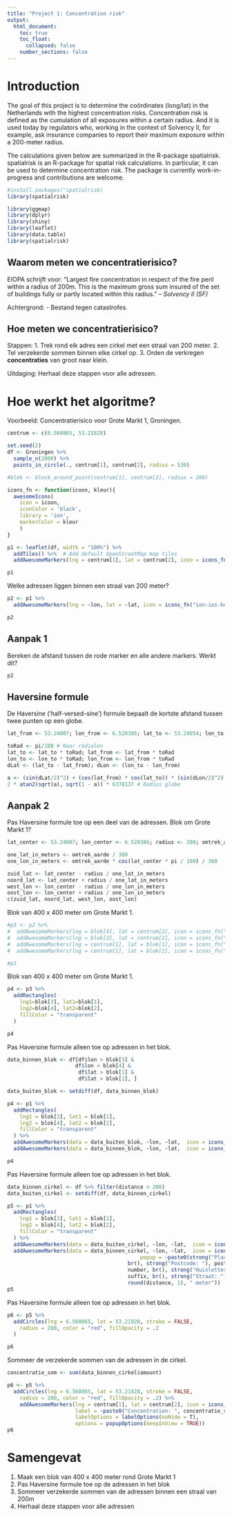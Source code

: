 ```yaml
---
title: "Project 1: Concentration risk"
output:
  html_document:
    toc: true
    toc_float:
      collapsed: false
    number_sections: false
---
```


# Introduction
The goal of this project is to determine the coördinates (long/lat) in the Netherlands with the highest concentration risks. Concentration risk is defined as the cumulation of all exposures within a certain radius. And it is used today by regulators who, working in the context of Solvency II, for example, ask insurance companies to report their maximum exposure within a 200-meter radius. 

The calculations given below are summarized in the R-package spatialrisk. spatialrisk is an R-package for spatial risk calculations. In particular, it can be used to determine concentration risk. The package is currently work-in-progress and contributions are welcome.


```r
#install.packages("spatialrisk)
library(spatialrisk)
```

```r
library(ggmap)
library(dplyr) 
library(shiny)
library(leaflet)
library(data.table)
library(spatialrisk)

```


## Waarom meten we concentratierisico? 

EIOPA schrijft voor:
"Largest fire concentration in respect of the fire peril within a radius of 200m. This is the maximum gross sum insured of the set of buildings fully or partly located within this radius." -- *Solvency II (SF)*

Achtergrond:
- Bestand tegen catastrofes.


## Hoe meten we concentratierisico? 

Stappen:
1. Trek rond elk adres een cirkel met een straal van 200 meter. 
2. Tel verzekerde sommen binnen elke cirkel op. 
3. Orden de verkregen **concentraties** van groot naar klein. 

Uitdaging:
Herhaal deze stappen voor alle adressen. 

# Hoe werkt het algoritme? 

Voorbeeld:
Concentratierisico voor Grote Markt 1, Groningen. 


```r

centrum <- c(6.568865, 53.21828)

set.seed(2)
df <- Groningen %>% 
  sample_n(2000) %>%
  points_in_circle(., centrum[1], centrum[2], radius = 530)

#blok <- block_around_point(centrum[1], centrum[2], radius = 200)

icons_fn <- function(icoon, kleur){
  awesomeIcons(
    icon = icoon,
    iconColor = 'black',
    library = 'ion',
    markerColor = kleur
    )
}
```


```r
p1 <- leaflet(df, width = "100%") %>%
  addTiles() %>%  # Add default OpenStreetMap map tiles
  addAwesomeMarkers(lng = centrum[1], lat = centrum[2], icon = icons_fn("ion-ios-star", "red"), popup = "Grote Markt 1, Groningen") 

p1

```

Welke adressen liggen binnen een straal van 200 meter? 

```r

p2 <- p1 %>%
  addAwesomeMarkers(lng = ~lon, lat = ~lat, icon = icons_fn("ion-ios-home-outline", "orange"))

p2
```

## Aanpak 1 
Bereken de afstand tussen de rode marker en alle andere markers. Werkt dit? 

```r
p2
```


## Haversine formule
De Haversine ('half-versed-sine') formule bepaalt de kortste afstand tussen twee punten op een globe. 

```r
lat_from <- 53.24007; lon_from <- 6.520386; lat_to <- 53.24054; lon_to <- 6.520386

toRad <- pi/180 # Naar radialen
lat_to <- lat_to * toRad; lat_from <- lat_from * toRad
lon_to <- lon_to * toRad; lon_from <- lon_from * toRad
dLat <- (lat_to - lat_from); dLon <- (lon_to - lon_from)

a <- (sin(dLat/2)^2) + (cos(lat_from) * cos(lat_to)) * (sin(dLon/2)^2)
2 * atan2(sqrt(a), sqrt(1 - a)) * 6378137 # Radius globe 
```


## Aanpak 2 
Pas Haversine formule toe op een deel van de adressen. Blok om Grote Markt 1? 

```r
lat_center <- 53.24007; lon_center <- 6.520386; radius <- 200; omtrek_aarde <- 40075000 

one_lat_in_meters <- omtrek_aarde / 360
one_lon_in_meters <- omtrek_aarde * cos(lat_center * pi / 180) / 360

zuid_lat <- lat_center - radius / one_lat_in_meters
noord_lat <- lat_center + radius / one_lat_in_meters
west_lon <- lon_center - radius / one_lon_in_meters
oost_lon <- lon_center + radius / one_lon_in_meters
c(zuid_lat, noord_lat, west_lon, oost_lon) 

```

Blok van 400 x 400 meter om Grote Markt 1.

```r

#p3 <- p2 %>%
#  addAwesomeMarkers(lng = blok[4], lat = centrum[2], icon = icons_fn("ion-arrow-right-c", "blue")) %>%
#  addAwesomeMarkers(lng = blok[3], lat = centrum[2], icon = icons_fn("ion-arrow-left-c", "blue")) %>%
#  addAwesomeMarkers(lng = centrum[1], lat = blok[1], icon = icons_fn("ion-arrow-down-c", "blue")) %>%
#  addAwesomeMarkers(lng = centrum[1], lat = blok[2], icon = icons_fn("ion-arrow-up-c", "blue")) 

#p3
```

Blok van 400 x 400 meter om Grote Markt 1.

```r
p4 <- p3 %>%
  addRectangles(
    lng1=blok[3], lat1=blok[1],
    lng2=blok[4], lat2=blok[2],
    fillColor = "transparent"
  )

p4
```


Pas Haversine formule alleen toe op adressen in het blok. 

```r
data_binnen_blok <- df[df$lon > blok[3] &
                      df$lon < blok[4] &
                       df$lat > blok[1] &
                       df$lat < blok[2], ]

data_buiten_blok <- setdiff(df, data_binnen_blok)

p4 <- p1 %>%
  addRectangles(
    lng1 = blok[3], lat1 = blok[1],
    lng2 = blok[4], lat2 = blok[2],
    fillColor = "transparent"
  ) %>%
  addAwesomeMarkers(data = data_buiten_blok, ~lon, ~lat,  icon = icons_fn("ion-ios-home-outline", "lightgray")) %>%
  addAwesomeMarkers(data = data_binnen_blok, ~lon, ~lat,  icon = icons_fn("ion-ios-home-outline", "orange"))

p4
```


Pas Haversine formule alleen toe op adressen in het blok. 

```r

data_binnen_cirkel <- df %>% filter(distance < 200)
data_buiten_cirkel <- setdiff(df, data_binnen_cirkel)

p5 <- p1 %>%
  addRectangles(
    lng1 = blok[3], lat1 = blok[1],
    lng2 = blok[4], lat2 = blok[2],
    fillColor = "transparent"
  ) %>%
  addAwesomeMarkers(data = data_buiten_cirkel, ~lon, ~lat,  icon = icons_fn("ion-ios-home-outline", "lightgray")) %>%
  addAwesomeMarkers(data = data_binnen_cirkel, ~lon, ~lat,  icon = icons_fn("ion-ios-home-outline", "orange"), 
                                           popup = ~paste0(strong("Plaats: "), city, br(), strong("Verzekerde som: "), amount, " euro",  
                                       br(), strong("Postcode: "), postal_code, br(), strong("Huisnummer: "), 
                                       number, br(), strong("Huisletter: "), letter, br(), strong("Huisnrtoev: "), 
                                       suffix, br(), strong("Straat: "), street, br(), strong("Afstand: "), 
                                       round(distance, 1), " meter"))
p5

```



Pas Haversine formule alleen toe op adressen in het blok. 

```r
p6 <- p5 %>%
  addCircles(lng = 6.568865, lat = 53.21828, stroke = FALSE,
    radius = 200, color = "red", fillOpacity = .2
  )

p6
```


Sommeer de verzekerde sommen van de adressen in de cirkel. 

```r

concentratie_som <- sum(data_binnen_cirkel$amount)

p6 <- p5 %>%
  addCircles(lng = 6.568865, lat = 53.21828, stroke = FALSE,
    radius = 200, color = "red", fillOpacity = .2) %>%
    addAwesomeMarkers(lng = centrum[1], lat = centrum[2], icon = icons_fn("ion-ios-star", "red"), 
                      label = ~paste0("Concentration: ", concentratie_som, " Euro"), 
                      labelOptions = labelOptions(noHide = T),
                      options = popupOptions(keepInView = TRUE))
p6
```

# Samengevat
1. Maak een blok van 400 x 400 meter rond Grote Markt 1
2. Pas Haversine formule toe op de adressen in het blok
3. Sommeer verzekerde sommen van de adressen binnen een straal van 200m
4. Herhaal deze stappen voor alle adressen 

















